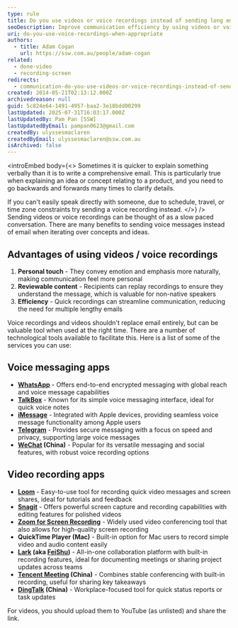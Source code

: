 ```yaml
---
type: rule
title: Do you use videos or voice recordings instead of sending long emails?
seoDescription: Improve communication efficiency by using videos or voice recordings instead of long emails—ideal for clarifying ideas quickly and engaging your team.
uri: do-you-use-voice-recordings-when-appropriate
authors:
  - title: Adam Cogan
    url: https://ssw.com.au/people/adam-cogan
related:
  - done-video
  - recording-screen
redirects:
  - communication-do-you-use-videos-or-voice-recordings-instead-of-sending-long-emails
created: 2014-05-21T02:13:12.000Z
archivedreason: null
guid: 5c824e64-1491-4957-baa2-3e18bdd00299
lastUpdated: 2025-07-31T16:03:17.000Z
lastUpdatedBy: Pam Pan [SSW]
lastUpdatedByEmail: pampan0623@gmail.com
createdBy: ulyssesmaclaren
createdByEmail: ulyssesmaclaren@ssw.com.au
isArchived: false
---
```

<introEmbed
  body={<>
Sometimes it is quicker to explain something verbally than it is to write a comprehensive email. This is particularly true when explaining an idea or concept relating to a product, and you need to go backwards and forwards many times to clarify details.

If you can't easily speak directly with someone, due to schedule, travel, or time zone constraints try sending a voice recording instead.
  </>}
/>
Sending videos or voice recordings can be thought of as a slow paced conversation. There are many benefits to sending voice messages instead of email when iterating over concepts and ideas.

## Advantages of using videos / voice recordings

1. **Personal touch** - They convey emotion and emphasis more naturally, making communication feel more personal
2. **Reviewable content** - Recipients can replay recordings to ensure they understand the message, which is valuable for non-native speakers
3. **Efficiency** - Quick recordings can streamline communication, reducing the need for multiple lengthy emails

Voice recordings and videos shouldn't replace email entirely, but can be valuable tool when used at the right time. There are a number of technological tools available to facilitate this. Here is a list of some of the services you can use:

## Voice messaging apps

* **[WhatsApp](https://www.whatsapp.com/)** - Offers end-to-end encrypted messaging with global reach and voice message capabilities
* **[TalkBox](https://talkbox.app/)** - Known for its simple voice messaging interface, ideal for quick voice notes
* **[iMessage](https://www.imore.com/how-share-location-contacts-and-more-imessages-iphone-or-ipad)** - Integrated with Apple devices, providing seamless voice message functionality among Apple users
* **[Telegram](https://telegram.org/)** - Provides secure messaging with a focus on speed and privacy, supporting large voice messages
* **[WeChat](https://weixin.qq.com/) (China)** - Popular for its versatile messaging and social features, with robust voice recording options

## Video recording apps

* **[Loom](https://www.loom.com/)** - Easy-to-use tool for recording quick video messages and screen shares, ideal for tutorials and feedback
* **[Snagit](https://www.techsmith.com/snagit/)** - Offers powerful screen capture and recording capabilities with editing features for polished videos
* **[Zoom for Screen Recording](https://www.zoom.com/en/products/screen-recorder/features/screen-recording/)** - Widely used video conferencing tool that also allows for high-quality screen recording
* **QuickTime Player (Mac)** - Built-in option for Mac users to record simple video and audio content easily
* **[Lark](https://www.larksuite.com/en_sg/) (aka [FeiShu](https://www.feishu.cn/))** - All-in-one collaboration platform with built-in recording features, ideal for documenting meetings or sharing project updates across teams
* **[Tencent Meeting](https://meeting.tencent.com/) (China)** - Combines stable conferencing with built-in recording, useful for sharing key takeaways
* **[DingTalk](https://www.dingtalk.com/en) (China)** - Workplace-focused tool for quick status reports or task updates

For videos, you should upload them to YouTube (as unlisted) and share the link.

